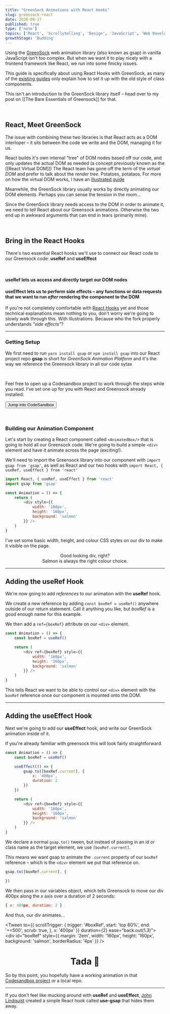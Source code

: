 ```yaml
---
title: "GreenSock Animations with React Hooks"
slug: greensock-react
date: 2020-09-27
published: true
type: ['note']
topics: ['React', 'Scrollytelling', 'Design', 'JavaScript', 'Web Development', 'Greensock']
growthStage: 'Budding'
---
```


<IntroParagraph>

Using the [GreenSock](https://greensock.com/) web animation library (also known as gsap) in vanilla JavaScript isn't too complex. But when we want it to play nicely with a frontend framework like React, we run into some finicky issues.

</IntroParagraph>

This guide is specifically about using React Hooks with GreenSock, as many of the [existing guides](https://greensock.com/react/) only explain how to set it up with the old style of class components.

This isn't an introduction to the GreenSock library itself – head over to my post on [[The Bare Essentials of Greensock]] for that.

<br />

## React, Meet GreenSock

The issue with combining these two libraries is that React acts as a DOM interloper – it sits between the code we write and the DOM, managing it for us.

React builds it's own internal "tree" of DOM nodes based off our code, and only updates the actual DOM as needed (a concept previously known as the [[React Virtual DOM]]) <Footnote idName={1}>The React team has gone off the term of the _virtual DOM_ and prefer to talk about the _render tree_. Potatoes, potataos. For more on how the virtual DOM works, I have an [illustrated guide](/react-vdom)</Footnote>

<FullWidthImage alt="A diagram of React generating all the DOM nodes for us" src="https://res.cloudinary.com/dg3gyk0gu/image/upload/c_scale,f_auto,q_100,w_1400/v1600973172/maggieappleton.com/notes/gsap/react-greensock-2.png" />

Meanwhile, the GreenSock library usually works by directly animating our DOM elements. Perhaps you can sense the tension in the room...

Since the GreenSock library needs access to the DOM  in order to animate it, we need to tell React about our Greensock animations. Otherwise the two end up in awkward arguments that can end in tears (primarily mine).

<br />

## Bring in the React Hooks

There's two essential React hooks we'll use to connect our React code to our  Greensock code: **useRef** and **useEffect**

<br />

<SimpleCard width="800px">

#### **useRef** lets us access and directly target our DOM nodes

</SimpleCard>

<SimpleCard width="800px">

#### **useEffect** lets us to perform side effects – any functions or data requests that we want to run _after_ rendering the component to the DOM

</SimpleCard>

If you're not completely comfortable with [React Hooks](https://www.freecodecamp.org/news/beginners-guide-to-using-react-hooks/) yet and those technical explanations mean nothing to you, don't worry we're going to slowly walk through this.  With illustrations. Because  who the fork properly understands _"side effects"_?

---

### Getting Setup

We first need to run `yarn install gsap` or `npm install gsap` into our React project repo <Footnote idName={2}>**gsap** is short for _GreenSock Animation Platform_ and it's the way we reference the Greensock library in all our code sytax</Footnote>

<br />

<SimpleCard width="760px" center>

Feel free to open up a Codesandbox project to work through the steps while you read. I've set one up for you with React and Greensock already installed:

<p><a noTip href="https://codesandbox.io/s/reacthooks-greensock-demo-xjoti?file=/src/AnimatedBox.js"><button style={{marginTop: '0.2em'}}>Jump into CodeSandbox</button> </a></p>

</SimpleCard>

<br />

### Building our Animation Component

Let's start by creating a React component called `<AnimatedBox/>` that is going to hold all our Greensock code. We're going to build a simple  `<div>`  element and have it animate across the page (exciting!).

We'll need to import the Greensock library into our component with `import gsap from 'gsap'`, as well as React and our two hooks with `import React, { useRef, useEffect } from 'react'`

```js
import React, { useRef, useEffect } from 'react'
import gsap from 'gsap'

const Animation = () => {
    return (
        <div style={{
            width: '160px',
            height: '160px',
            background: 'salmon'
        }} />
    )
}

```

<p>I've set some basic width, height, and colour CSS styles on our div to make it visible on the page.</p>

<div style={{ margin: '2em auto', width: '160px', height: '160px', background: 'salmon', borderRadius: '4px' }} />

<Center>

Good looking div, right?  
Salmon is always the right colour choice.

</Center>




---

## Adding the useRef Hook

We're now going to add _references_ to our animation with the **useRef** hook.

We create a new reference by adding `const boxRef = useRef()` anywhere outside of our return statement. Call it anything you like, but _boxRef_ is a good enough name for this example.

We then add a `ref={boxRef}` attribute on our `<div>` element.

```js
const Animation = () => {
    const boxRef = useRef()

    return (
        <div ref={boxRef} style={{
            width: '160px',
            height: '160px',
            background: 'salmon'
        }} />
    )
}
```

This tells React we want to be able to control our `<div>` element with the `boxRef` reference once our component is mounted onto the DOM.

---

## Adding the useEffect Hook

Next we're going to add our **useEffect** hook, and write our GreenSock animation inside of it.

If you're already familiar with greensock this will look fairly straightforward.

```js
const Animation = () => {
    const boxRef = useRef()

    useEffect(() => {
        gsap.to([boxRef.current], {
            x: '400px',
            duration: 2
        })
    })

    return (
        <div ref={boxRef} style={{
            width: '160px',
            height: '160px',
            background: 'salmon'
        }} />
    )
}
```

 We declare a normal `gsap.to()` tween, but instead of passing in an id or class name as the target element, we use `[boxRef.current]`. 
 
 This means we want gsap to animate the `.current` property of our `boxRef` reference – which is the `<div>` element we put that reference on. 
```js
gsap.to([boxRef.current], {

})
```

 We then pass in our variables object, which tells Greensock to move our div 400px along the _x_ axis over a duration of 2 seconds:
 ```js
 { x: 400px, duration: 2 }
 ```

And thus, our div animates...

<p>

<Tween to={{
    scrollTrigger: {
        trigger: '#boxRef',
        start: 'top 60%',
        end: '+=500',
        scrub: true,
    },
        x: '400px'
    }} duration={2} ease="back.out(1.3)">
    <div id="boxRef" style={{ margin: '2em', width: '160px', height: '160px', background: 'salmon', borderRadius: '4px' }} />
</Tween>

</p>

<Center>

# Tada <span>🎉</span>

</Center>

So by this point, you hopefully have a working animation in that [Codesandbox project](https://codesandbox.io/s/reacthooks-greensock-demo-xjoti?file=/src/AnimatedBox.js) or a local repo.

---

If you don't feel like mucking around with **useRef** and **useEffect**, [John Lindquist](https://johnlindquist.com/use-greensock-with-react-hooks/) created a simple React hook called **use-gsap** that hides them away.

